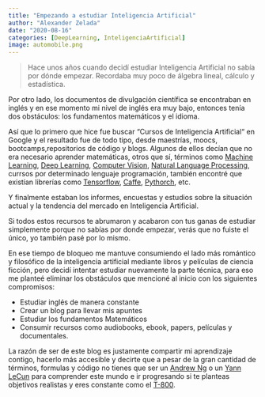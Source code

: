 ```yaml
---
title: "Empezando a estudiar Inteligencia Artificial"
author: "Alexander Zelada"
date: "2020-08-16"
categories: [DeepLearning, InteligenciaArtificial]
image: automobile.png
---
```


>Hace unos años cuando decidí estudiar Inteligencia Artificial no sabía por dónde empezar. Recordaba muy poco de álgebra lineal, cálculo y estadística.

Por otro lado, los documentos de divulgación científica se encontraban en inglés y en ese momento mi nivel de inglés era muy bajo, entonces tenía dos obstáculos: los fundamentos matemáticos y el idioma.

Así que lo primero que hice fue buscar “Cursos de Inteligencia Artificial“ en Google y el resultado fue de todo tipo, desde maestrías, moocs, bootcamps,repositorios de código y blogs. Algunos de ellos decían que no era necesario aprender matemáticas, otros que sí, términos como [Machine Learning](https://es.wikipedia.org/wiki/Aprendizaje_autom%C3%A1tico), [Deep Learning](https://es.wikipedia.org/wiki/Aprendizaje_profundo), [Computer Vision](https://es.wikipedia.org/wiki/Visi%C3%B3n_artificial), [Natural Language Processing](https://es.wikipedia.org/wiki/Procesamiento_de_lenguajes_naturales), currsos por determinado lenguaje programación, también encontré que existían librerías como [Tensorflow](https://www.tensorflow.org/), [Caffe](https://caffe.berkeleyvision.org/), [Pythorch](https://pytorch.org/), etc. 

Y finalmente estaban los informes, encuestas y estudios sobre la situación actual y la tendencia del mercado en Inteligencia Artificial.

Si todos estos recursos te abrumaron y acabaron con tus ganas de estudiar simplemente porque no sabías por donde empezar, verás que no fuiste el único, yo también pasé por lo mismo.

En ese tiempo de bloqueo me mantuve consumiendo el lado más romántico y filosófico de la inteligencia artificial mediante libros y películas de ciencia ficción, pero decidí intentar estudiar nuevamente la parte técnica, para eso me planteé eliminar los obstáculos que mencioné al inicio con los siguientes compromisos:

- Estudiar inglés de manera constante
- Crear un blog para llevar mis apuntes
- Estudiar los fundamentos Matemáticos
- Consumir recursos como audiobooks, ebook, papers, películas y documentales.

La razón de ser de este blog es justamente compartir mi aprendizaje contigo, hacerlo más accesible y decirte que a pesar de la gran cantidad de términos, formulas y código no tienes que ser un [Andrew Ng](https://en.wikipedia.org/wiki/Andrew_Ng) o un [Yann LeCun](https://en.wikipedia.org/wiki/Yann_LeCun) para comprender este mundo e ir progresando si te planteas objetivos realistas y eres constante como el [T-800](https://terminator.fandom.com/wiki/T-800).
